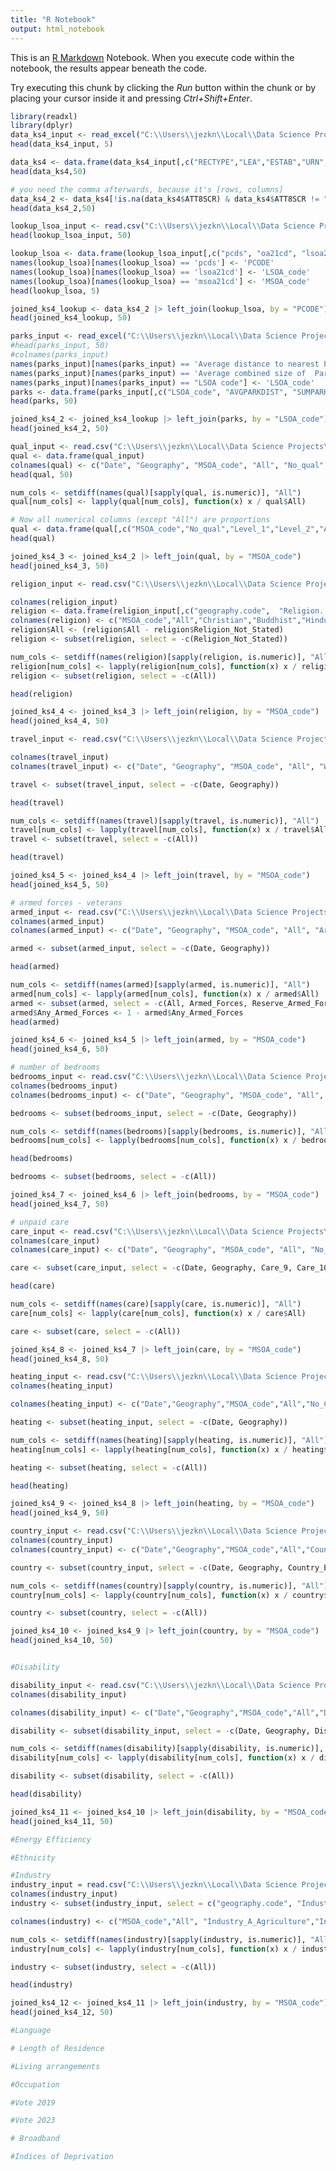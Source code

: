 ---
title: "R Notebook"
output: html_notebook
---

This is an [R Markdown](http://rmarkdown.rstudio.com) Notebook. When you execute code within the notebook, the results appear beneath the code. 

Try executing this chunk by clicking the *Run* button within the chunk or by placing your cursor inside it and pressing *Ctrl+Shift+Enter*. 

```{r}
library(readxl)
library(dplyr)
data_ks4_input <- read_excel("C:\\Users\\jezkn\\Local\\Data Science Projects\\School Data\\2023-2024\\Data\\england_ks4final.xlsx")
head(data_ks4_input, 5)
```

```{r}
data_ks4 <- data.frame(data_ks4_input[,c("RECTYPE","LEA","ESTAB","URN","SCHNAME","PCODE","PCON_CODE","NFTYPE","RELDENOM","ADMPOL_PT","EGENDER","FEEDER","PGPUP","ATT8SCR","P8PUP")])
head(data_ks4,50)
```
```{r}
# you need the comma afterwards, because it's [rows, columns]
data_ks4_2 <- data_ks4[!is.na(data_ks4$ATT8SCR) & data_ks4$ATT8SCR != "NE" & !is.na(data_ks4$SCHNAME), ]
head(data_ks4_2,50)
```

```{r}
lookup_lsoa_input <- read.csv("C:\\Users\\jezkn\\Local\\Data Science Projects\\School Data\\2023-2024\\Data\\PCD_OA21_LSOA21_MSOA21_LAD_MAY25_UK_LU.csv")
head(lookup_lsoa_input, 50)
```

```{r}
lookup_lsoa <- data.frame(lookup_lsoa_input[,c("pcds", "oa21cd", "lsoa21cd", "msoa21cd", "ladcd")])
names(lookup_lsoa)[names(lookup_lsoa) == 'pcds'] <- 'PCODE'
names(lookup_lsoa)[names(lookup_lsoa) == 'lsoa21cd'] <- 'LSOA_code'
names(lookup_lsoa)[names(lookup_lsoa) == 'msoa21cd'] <- 'MSOA_code'
head(lookup_lsoa, 5)
```


```{r}
joined_ks4_lookup <- data_ks4_2 |> left_join(lookup_lsoa, by = "PCODE")
head(joined_ks4_lookup, 50)
```

```{r}
parks_input <- read_excel("C:\\Users\\jezkn\\Local\\Data Science Projects\\School Data\\2023-2024\\Data\\LSOA access to parks and playing fields.xlsx")
#head(parks_input, 50)
#colnames(parks_input)
names(parks_input)[names(parks_input) == 'Average distance to nearest Park, Public Garden, or Playing Field (m)'] <- 'AVGPARKDIST'
names(parks_input)[names(parks_input) == 'Average combined size of  Parks, Public Gardens, or Playing Fields within 1,000 m radius (m2)'] <- 'SUMPARKSIZE'
names(parks_input)[names(parks_input) == "LSOA code"] <- 'LSOA_code'
parks <- data.frame(parks_input[,c("LSOA_code", "AVGPARKDIST", "SUMPARKSIZE")])
head(parks, 50)
```
```{r}
joined_ks4_2 <- joined_ks4_lookup |> left_join(parks, by = "LSOA_code")
head(joined_ks4_2, 50)
```
```{r}
qual_input <- read.csv("C:\\Users\\jezkn\\Local\\Data Science Projects\\School Data\\2023-2024\\Data\\Qualifications_Census.csv")
qual <- data.frame(qual_input)
colnames(qual) <- c("Date", "Geography", "MSOA_code", "All", "No_qual", "Level_1", "Level_2", "Apprenticeship", "Level_3", "Level_4", "Other_qual")
head(qual, 50)
```

```{r}
num_cols <- setdiff(names(qual)[sapply(qual, is.numeric)], "All")
qual[num_cols] <- lapply(qual[num_cols], function(x) x / qual$All)

# Now all numerical columns (except "All") are proportions
qual <- data.frame(qual[,c("MSOA_code","No_qual","Level_1","Level_2","Apprenticeship","Level_3","Level_4","Other_qual")])
head(qual)
```

```{r}
joined_ks4_3 <- joined_ks4_2 |> left_join(qual, by = "MSOA_code")
head(joined_ks4_3, 50)
```
```{r}
religion_input <- read.csv("C:\\Users\\jezkn\\Local\\Data Science Projects\\School Data\\2023-2024\\Data\\Religion_Census.csv")

colnames(religion_input)
religion <- data.frame(religion_input[,c("geography.code",  "Religion..detailed...Total..All.Usual.Residents","Religion..detailed...Christian", "Religion..detailed...Buddhist","Religion..detailed...Hindu","Religion..detailed...Jewish","Religion..detailed...Muslim","Religion..detailed...Sikh","Religion..detailed...No.religion","Religion..detailed...Other.religion","Religion..detailed...Religion.not.stated")])
colnames(religion) <- c("MSOA_code","All","Christian","Buddhist","Hindu","Jewish","Muslim","Sikh","No_Religion","Other_Religion","Religion_Not_Stated")
religion$All <- (religion$All - religion$Religion_Not_Stated)
religion <- subset(religion, select = -c(Religion_Not_Stated))

num_cols <- setdiff(names(religion)[sapply(religion, is.numeric)], "All")
religion[num_cols] <- lapply(religion[num_cols], function(x) x / religion$All)
religion <- subset(religion, select = -c(All))

head(religion)

joined_ks4_4 <- joined_ks4_3 |> left_join(religion, by = "MSOA_code")
head(joined_ks4_4, 50)
```
```{r}
travel_input <- read.csv("C:\\Users\\jezkn\\Local\\Data Science Projects\\School Data\\2023-2024\\Data\\Travel_To_Work_Census.csv")

colnames(travel_input)
colnames(travel_input) <- c("Date", "Geography", "MSOA_code", "All", "Work_Home", "Work_Underground_Tram","Work_Train","Work_Bus","Work_Taxi","Work_Motorcycle","Work_Drive","Work_Passenger","Work_Bicycle","Work_Foot","Work_Other_Travel")

travel <- subset(travel_input, select = -c(Date, Geography))

head(travel)

num_cols <- setdiff(names(travel)[sapply(travel, is.numeric)], "All")
travel[num_cols] <- lapply(travel[num_cols], function(x) x / travel$All)
travel <- subset(travel, select = -c(All))

head(travel)

joined_ks4_5 <- joined_ks4_4 |> left_join(travel, by = "MSOA_code")
head(joined_ks4_5, 50)

```

```{r}
# armed forces - veterans
armed_input <- read.csv("C:\\Users\\jezkn\\Local\\Data Science Projects\\School Data\\2023-2024\\Data\\Armed_Forces_Census.csv")
colnames(armed_input)
colnames(armed_input) <- c("Date", "Geography", "MSOA_code", "All", "Armed_Forces", "Reserve_Armed_Forces", "Both_Armed_Forces", "Any_Armed_Forces")

armed <- subset(armed_input, select = -c(Date, Geography))

head(armed)

num_cols <- setdiff(names(armed)[sapply(armed, is.numeric)], "All")
armed[num_cols] <- lapply(armed[num_cols], function(x) x / armed$All)
armed <- subset(armed, select = -c(All, Armed_Forces, Reserve_Armed_Forces, Both_Armed_Forces))
armed$Any_Armed_Forces <- 1 - armed$Any_Armed_Forces
head(armed)

joined_ks4_6 <- joined_ks4_5 |> left_join(armed, by = "MSOA_code")
head(joined_ks4_6, 50)

```


```{r}
# number of bedrooms
bedrooms_input <- read.csv("C:\\Users\\jezkn\\Local\\Data Science Projects\\School Data\\2023-2024\\Data\\Bedrooms_Census.csv")
colnames(bedrooms_input)
colnames(bedrooms_input) <- c("Date", "Geography", "MSOA_code", "All", "One_Bedroom", "Two_Bedrooms", "Three_Bedrooms", "Four_Plus_Bedrooms")

bedrooms <- subset(bedrooms_input, select = -c(Date, Geography))

num_cols <- setdiff(names(bedrooms)[sapply(bedrooms, is.numeric)], "All")
bedrooms[num_cols] <- lapply(bedrooms[num_cols], function(x) x / bedrooms$All)

head(bedrooms)

bedrooms <- subset(bedrooms, select = -c(All))

joined_ks4_7 <- joined_ks4_6 |> left_join(bedrooms, by = "MSOA_code")
head(joined_ks4_7, 50)

```

```{r}
# unpaid care
care_input <- read.csv("C:\\Users\\jezkn\\Local\\Data Science Projects\\School Data\\2023-2024\\Data\\Care_Provision_Census.csv")
colnames(care_input)
colnames(care_input) <- c("Date", "Geography", "MSOA_code", "All", "No_Care", "Care_19", "Care_9", "Care_10_19","Care_20_49","Care_20_34","Care_35_49","Care_50_Plus")

care <- subset(care_input, select = -c(Date, Geography, Care_9, Care_10_19, Care_20_34, Care_35_49))

head(care)

num_cols <- setdiff(names(care)[sapply(care, is.numeric)], "All")
care[num_cols] <- lapply(care[num_cols], function(x) x / care$All)

care <- subset(care, select = -c(All))

joined_ks4_8 <- joined_ks4_7 |> left_join(care, by = "MSOA_code")
head(joined_ks4_8, 50)

```
```{r}
heating_input <- read.csv("C:\\Users\\jezkn\\Local\\Data Science Projects\\School Data\\2023-2024\\Data\\Central_Heating_Census.csv")
colnames(heating_input)

colnames(heating_input) <- c("Date","Geography","MSOA_code","All","No_Central_Heating","Heating_Mains_Gas","Heating_Bottled_Gas","Heating_Electric","Heating_Oil","Heating_Wood","Heating_Solid_Fuel","Heating_Renewable","Heating_Heat_Networks","Heating_Other_Central","Heating_Two_Not_Renewable","Heating_Two_Renewable")

heating <- subset(heating_input, select = -c(Date, Geography))

num_cols <- setdiff(names(heating)[sapply(heating, is.numeric)], "All")
heating[num_cols] <- lapply(heating[num_cols], function(x) x / heating$All)

heating <- subset(heating, select = -c(All))

head(heating)

joined_ks4_9 <- joined_ks4_8 |> left_join(heating, by = "MSOA_code")
head(joined_ks4_9, 50)
```
```{r}
country_input <- read.csv("C:\\Users\\jezkn\\Local\\Data Science Projects\\School Data\\2023-2024\\Data\\Country_Of_Birth_Census.csv")
colnames(country_input)
colnames(country_input) <- c("Date","Geography","MSOA_code","All","Country_Europe_All","Country_UK","Country_EU_All","Country_EU14","Country_EU8","Country_EU2","Country_EU_Other","Country_Europe_NonEU","Country_Europe_NonEU_All","Country_Africa","Country_Middle_East_Asia","Country_Americas","Country_Oceania","Country_British_Overseas")

country <- subset(country_input, select = -c(Date, Geography, Country_Europe_All,Country_EU14,Country_EU8,Country_EU2,Country_EU_Other,Country_Europe_NonEU))

num_cols <- setdiff(names(country)[sapply(country, is.numeric)], "All")
country[num_cols] <- lapply(country[num_cols], function(x) x / country$All)

country <- subset(country, select = -c(All))

joined_ks4_10 <- joined_ks4_9 |> left_join(country, by = "MSOA_code")
head(joined_ks4_10, 50)



```
```{r}
#Disability

disability_input <- read.csv("C:\\Users\\jezkn\\Local\\Data Science Projects\\School Data\\2023-2024\\Data\\Disability_Census.csv")
colnames(disability_input)

colnames(disability_input) <- c("Date","Geography","MSOA_code","All","Disabled_All","Disabled_Limited_Lot", "Disabled_Limited_Little","Not_Disabled_All","Not_Disabled_LongTermCondition","Not_Disabled_None")

disability <- subset(disability_input, select = -c(Date, Geography, Disabled_Limited_Lot, Disabled_Limited_Little,Not_Disabled_All))

num_cols <- setdiff(names(disability)[sapply(disability, is.numeric)], "All")
disability[num_cols] <- lapply(disability[num_cols], function(x) x / disability$All)

disability <- subset(disability, select = -c(All))

head(disability)

joined_ks4_11 <- joined_ks4_10 |> left_join(disability, by = "MSOA_code")
head(joined_ks4_11, 50)
```

```{r}
#Energy Efficiency
```

```{r}
#Ethnicity
```

```{r}
#Industry
industry_input = read.csv("C:\\Users\\jezkn\\Local\\Data Science Projects\\School Data\\2023-2024\\Data\\Industry_Census.csv")
colnames(industry_input)
industry <- subset(industry_input, select = c("geography.code", "Industry..current...Total..All.usual.residents.aged.16.years.and.over.in.employment.the.week.before.the.census", "Industry..current...A..Agriculture..Forestry.and.fishing","Industry..current...B..Mining.and.quarrying","Industry..current...C..Manufacturing","Industry..current...D..Electricity..gas..steam.and.air.conditioning.supply","Industry..current...E...Water.supply..Sewerage..Waste.management.and.Remediation.activities","Industry..current...F..Construction","Industry..current...G..Wholesale.and.retail.trade..repair.of.motor.vehicles.and.motorcycles","Industry..current...H..Transport.and.storage","Industry..current...I..Accommodation.and.food.service.activities","Industry..current...J..Information.and.communication","Industry..current...K..Financial.and.insurance.activities","Industry..current...L..Real.estate.activities","Industry..current...M..Professional..scientific.and.technical.activities","Industry..current...N..Administrative.and.support.service.activities","Industry..current...O..Public.administration.and.defence..compulsory.social.security","Industry..current...P..Education","Industry..current...Q..Human.health.and.social.work.activities","Industry..current...R..S..T..U.Other"))

colnames(industry) <- c("MSOA_code","All", "Industry_A_Agriculture","Industry_B_Mining","Industry_C_Manufacturing","Industry_D_Electricity","Industry_E_Water","Industry_F_Construction","Industry_G_Retail","Industry_H_Transport","Industry_I_Accommodation","Industry_J_Information","Industry_K_Financial","Industry_L_Real_Estate","Industry_M_Professional_Technical","Industry_N_Admin","Industry_O_Defence","Industry_P_Education","Industry_Q_Health","Industry_R_Other")

num_cols <- setdiff(names(industry)[sapply(industry, is.numeric)], "All")
industry[num_cols] <- lapply(industry[num_cols], function(x) x / industry$All)

industry <- subset(industry, select = -c(All))

head(industry)

joined_ks4_12 <- joined_ks4_11 |> left_join(industry, by = "MSOA_code")
head(joined_ks4_12, 50)
```

```{r}
#Language
```

```{r}
# Length of Residence
```

```{r}
#Living arrangements
```

```{r}
#Occupation
```

```{r}
#Vote 2019
```

```{r}
#Vote 2023
```

```{r}
# Broadband
```

```{r}
#Indices of Deprivation
```

